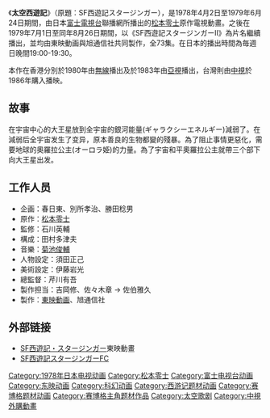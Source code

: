 {{noteTA
|T=zh-tw:冒險五傑; zh-cn:太空西遊記; zh-hk:宇宙奇兵;
|1=zh-tw:冒險五傑; zh-cn:太空西遊記; zh-hk:宇宙奇兵;
|2=zh-tw:天鳳;zh-cn:奥罗拉;zh-hk:奧羅拉
}}
{{expand|time=2015-01-04T10:11:34+00:00}}
{{unreferenced|time=2015-01-04T10:11:34+00:00}}
{{Infobox animanga/Headerofja
|title= 太空西遊記
|image= 
|size= 
|caption= 
|japanese= SF西遊記スタージンガー
|english= Sci-Fi West Saga Starzinger
|kana= 
|romaji= SF Saiyuki Sutajinga
|genre= 科幻
}}
{{Infobox animanga/name
|original= 
|official= 
|formal= {{flagicon|HKG|1959}} 太空-{}-西遊記（[[無線|無線]]）<br>{{flagicon|HKG|1959}} 宇宙-{}-奇兵（[[亞視|亞視]]）<br>{{flagicon|ROC}} 冒險-{}-五傑（[[中視|中視]]）
|common= {{flagicon|PRC}} 太空-{}-西遊記
}}
{{Infobox animanga/TVAnime
|標題= 
|圖像= 
|原案= 
|原作= [[松本零士|松本零士]]
|總導演= 
|導演= 芹川有吾
|劇本統籌= 田村多津夫
|編劇= 
|人物原案=
|人物設定= 須田正己
|機械設定= 
|音樂= [[菊池俊輔|菊池俊輔]]
|音樂製作= 
|動畫製作= [[東映動畫|東映動畫]]
|製作= 東映動畫、旭通信社
|代理發行= 
|其他代理發行= 
|播放電視台= {{flagicon|JPN}} [[富士電視台|富士電視台]]<br>{{flagicon|HKG|1959}}[[無線|無線]]<br>{{flagicon|HKG|1959}}[[亞視|亞視]]<br>{{flagicon|ROC}}[[中視|中視]]
|其他電視台= 
|播放開始= {{flagicon|JPN}} 1978年4月2日
|播放結束= 1979年8月26日<br>{{flagicon|HKG|1959}}1980年 <BR>{{flagicon|HKG|1959}}1983年<br>{{flagicon|ROC}} 1986年
|網路= 
|話數= 73
|其他= 
|版權= 
}}
{{Infobox animanga/Footerofja}}
《'''太空西遊記'''》（原題：SF西遊記スタージンガー），是1978年4月2日至1979年6月24日期間，由日本[[富士電視台|富士電視台]]聯播網所播出的[[松本零士|松本零士]]原作電視動畫。之後在1979年7月1日至同年8月26日期間，以《SF西遊記スタージンガーII》為片名繼續播出，並均由東映動画與旭通信社共同製作，全73集。在日本的播出時間為毎週日晚間19:00-19:30。

本作在香港分別於1980年由[[無線|無線]]播出及於1983年由[[亞視|亞視]]播出，台灣則由[[中視|中視]]於1986年購入播映。

== 故事 ==
在宇宙中心的大王星放到全宇宙的銀河能量(ギャラクシーエネルギー)減弱了。在減弱后全宇宙发生了变异，原本善良的生物都變的殘暴。為了阻止事情更惡化，需要地球的奧羅拉公主(オーロラ姫)的力量。為了宇宙和平奧羅拉公主就帶三个部下向大王星出发。

== 工作人员 ==
* 企画：春日東、別所孝治、勝田稔男
* 原作：[[松本零士|松本零士]]
* 監修：石川英輔
* 構成：田村多津夫
* 音樂：[[菊池俊輔|菊池俊輔]]
* 人物設定：須田正己
* 美術設定：伊藤岩光
* 總監督：芹川有吾
* 製作担当：吉岡修、佐々木章 → 佐伯雅久
* 製作：[[東映動画|東映動画]]、旭通信社

== 外部链接 ==
* [http://www.toei-anim.co.jp/lineup/tv/starginger/ SF西遊記・スタージンガー]{{Wayback|url=http://www.toei-anim.co.jp/lineup/tv/starginger/ |date=20160409195405 }}東映動畫{{ja}}
* [https://web.archive.org/web/20160402082224/http://www.lighthill.org/nohohon/sutazin-top0.html SF西遊記スタージンガーFC]{{ja}}

{{DEFAULTSORT:SF Saiyuki Sutajinga}}
[[Category:1978年日本电视动画|Category:1978年日本电视动画]]
[[Category:松本零士|Category:松本零士]]
[[Category:富士电视台动画|Category:富士电视台动画]]
[[Category:东映动画|Category:东映动画]]
[[Category:科幻动画|Category:科幻动画]]
[[Category:西游记题材动画|Category:西游记题材动画]]
[[Category:赛博格题材动画|Category:赛博格题材动画]]
[[Category:赛博格主角题材作品|Category:赛博格主角题材作品]]
[[Category:太空歌剧|Category:太空歌剧]]
[[Category:中視外購動畫|Category:中視外購動畫]]